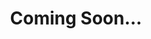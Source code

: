 ---
title: 'Coming Soon...'
description: 'A full documentation to help you add royalty to your business.'
icon: "hand-holding-circle-dollar"
iconType: "duotone"
---